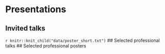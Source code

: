# Presentations
## Invited talks
`r knitr::knit_child("data/poster_short.txt")`
## Selected professional talks
## Selected professional posters
<!-- ## Invited Guest Lectures -->
<!-- ```{r talk}
ezpickr::pick("data/talk.xlsx") %>%
  tidyr::fill(-why) %>%
  vitae::detailed_entries(what, when, with, where, why, .protect = TRUE)
``` -->
